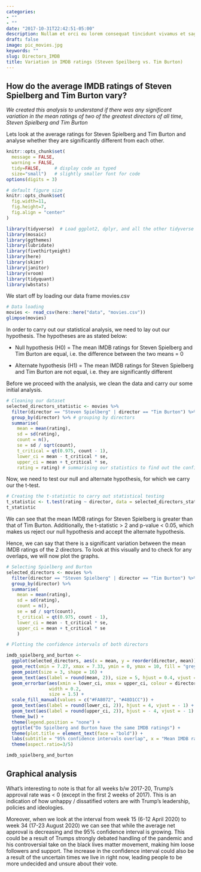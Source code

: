 ```yaml
---
categories:
- ""
- ""
date: "2017-10-31T22:42:51-05:00"
description: Nullam et orci eu lorem consequat tincidunt vivamus et sagittis magna sed nunc rhoncus condimentum sem. In efficitur ligula tate urna. Maecenas massa sed magna lacinia magna pellentesque lorem ipsum dolor. Nullam et orci eu lorem consequat tincidunt. Vivamus et sagittis tempus.
draft: false
image: pic_movies.jpg
keywords: ""
slug: Directors_IMDB
title: Variation in IMDB ratings (Steven Speilberg vs. Tim Burton)
---
```


## How do the average IMDB ratings of Steven Spielberg and Tim Burton vary?

*We created this analysis to understand if there was any significant variation in the mean ratings of two of the greatest directors of all time, Steven Spielberg and Tim Burton*

Lets look at the average ratings for Steven Spielberg and Tim Burton and analyse whether they are significantly different from each other.


```r
knitr::opts_chunk$set(
  message = FALSE, 
  warning = FALSE, 
  tidy=FALSE,     # display code as typed
  size="small")   # slightly smaller font for code
options(digits = 3)

# default figure size
knitr::opts_chunk$set(
  fig.width=11, 
  fig.height=7,
  fig.align = "center"
)
```

```r

library(tidyverse)  # Load ggplot2, dplyr, and all the other tidyverse packages
library(mosaic)
library(ggthemes)
library(lubridate)
library(fivethirtyeight)
library(here)
library(skimr)
library(janitor)
library(vroom)
library(tidyquant)
library(wbstats)

```

We start off by loading our data frame movies.csv

```r

# Data loading
movies <- read_csv(here::here("data", "movies.csv"))
glimpse(movies) 

```

In order to carry out our statistical analysis, we need to lay out our hypothesis. The hypotheses are as stated below:

- Null hypothesis (H0) = The mean IMDB ratings for Steven Spielberg and Tim Burton are equal, i.e. the difference between the two means = 0 

- Alternate hypothesis (H1) = The mean IMDB ratings for Steven Spielberg and Tim Burton are not equal, i.e. they are significantly different

Before we proceed with the analysis, we clean the data and carry our some initial analysis.

```r

# Cleaning our dataset
selected_directors_statistic <- movies %>% 
  filter(director == "Steven Spielberg" | director == "Tim Burton") %>% # filtering our dataset
  group_by(director) %>% # grouping by directors
  summarise(
    mean = mean(rating),
    sd = sd(rating),
    count = n(),
    se = sd / sqrt(count),
    t_critical = qt(0.975, count - 1),
    lower_ci = mean - t_critical * se,
    upper_ci = mean + t_critical * se,
    rating = rating) # summarising our statistics to find out the confidence intervals
```

Now, we need to test our null and alternate hypothesis, for which we carry our the t-test.

``` r

# Creating the t-statistic to carry out statistical testing
t_statistic <- t.test(rating ~ director, data = selected_directors_statistic)
t_statistic

```

We can see that the mean IMDB ratings for Steven Spielberg is greater than that of Tim Burton. Additionally, the t-statistic > 2 and p-value < 0.05, which makes us reject our null hypothesis and accept the alternate hypothesis. 

Hence, we can say that there is a significant variation between the mean IMDB ratings of the 2 directors. To look at this visually and to check for any overlaps, we will now plot the graphs.

```r

# Selecting Spielberg and Burton
selected_directors <- movies %>% 
  filter(director == "Steven Spielberg" | director == "Tim Burton") %>% 
  group_by(director) %>% 
  summarise(
    mean = mean(rating),
    sd = sd(rating),
    count = n(),
    se = sd / sqrt(count),
    t_critical = qt(0.975, count - 1),
    lower_ci = mean - t_critical * se,
    upper_ci = mean + t_critical * se
    ) 

# Plotting the confidence intervals of both directors

imdb_spielberg_and_burton <- 
  ggplot(selected_directors, aes(x = mean, y = reorder(director, mean))) +
  geom_rect(xmin = 7.27, xmax = 7.33, ymin = 0, ymax = 10, fill = "grey", aes(alpha = 0.5)) +
  geom_point(size = 3, shape = 16) +
  geom_text(aes(label = round(mean, 2)), size = 5, hjust = 0.4, vjust = -1) +
  geom_errorbar(aes(xmin = lower_ci, xmax = upper_ci, colour = director, fill = director),
                width = 0.2,
                size = 1.5) +
  scale_fill_manual(values = c("#FA8072", "#48D1CC")) +
  geom_text(aes(label = round(lower_ci, 2)), hjust = 4, vjust = - 1) +
  geom_text(aes(label = round(upper_ci, 2)), hjust = - 4, vjust = - 1) +
  theme_bw() +
  theme(legend.position = "none") +
  ggtitle("Do Spielberg and Burton have the same IMDB ratings") +
  theme(plot.title = element_text(face = "bold")) +
  labs(subtitle = "95% confidence intervals overlap", x = "Mean IMDB ratings", y = "") +
  theme(aspect.ratio=3/5) 

imdb_spielberg_and_burton

```

## Graphical analysis

What's interesting to note is that for all weeks b/w 2017-20, Trump's approval rate was < 0 (except in the first 2 weeks of 2017). This is an indication of how unhappy / dissatified voters are with Trump's leadership, policies and ideologies. 

Moreover, when we look at the interval from week 15 (6-12 April 2020) to week 34 (17-23 August 2020) we can see that while the average net approval is decreasing and the 95% confidence interval is growing. This could be a result of Trumps strongly debated handling of the pandemic and his controversial take on the black lives matter movement, making him loose  followers and support. The increase in the confidence interval could also be a result of the uncertain times we live in right now, leading people to be more undecided and unsure about their vote.